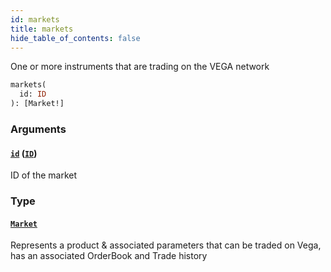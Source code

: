 ```yaml
---
id: markets
title: markets
hide_table_of_contents: false
---
```



One or more instruments that are trading on the VEGA network

```graphql
markets(
  id: ID
): [Market!]
```


### Arguments

#### [`id`](#) ([`ID`](/docs/mainnet/graphql/scalars/id))

ID of the market


### Type

#### [`Market`](/docs/mainnet/graphql/objects/market)

Represents a product & associated parameters that can be traded on Vega, has an associated OrderBook and Trade history




